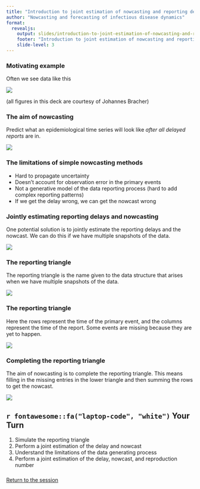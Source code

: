 ```yaml
---
title: "Introduction to joint estimation of nowcasting and reporting delays"
author: "Nowcasting and forecasting of infectious disease dynamics"
format:
  revealjs:
    output: slides/introduction-to-joint-estimation-of-nowcasting-and-reporting-delays.html
    footer: "Introduction to joint estimation of nowcasting and reporting delays"
    slide-level: 3
---
```


### Motivating example

Often we see data like this

![](figures/germany_historical.png)


(all figures in this deck are courtesy of Johannes Bracher)

### The aim of nowcasting

Predict what an epidemiological time series will look like *after all delayed reports* are in.

![](figures/nowcasting.png)


### The limitations of simple nowcasting methods

  - Hard to propagate uncertainty
  - Doesn't account for observation error in the primary events
  - Not a generative model of the data reporting process (hard to add complex reporting patterns)
  - If we get the delay wrong, we can get the nowcast wrong

### Jointly estimating reporting delays and nowcasting

One potential solution is to jointly estimate the reporting delays and the nowcast. We can do this if we have multiple snapshots of the data.

![](figures/germany_historical.png)

### The reporting triangle

The reporting triangle is the name given to the data structure that arises when we have multiple snapshots of the data.

![](figures/reporting_triangle.png)

### The reporting triangle

Here the rows represent the time of the primary event, and the columns represent the time of the report.
Some events are missing because they are yet to happen.

![](figures/reporting_triangle.png)

### Completing the reporting triangle

The aim of nowcasting is to complete the reporting triangle. This means filling in the missing entries in the lower triangle and then summing the rows to get the nowcast.

![](figures/complete_reporting_triangle.png)

## `r fontawesome::fa("laptop-code", "white")` Your Turn {background-color="#447099" transition="fade-in"}

1. Simulate the reporting triangle
2. Perform a joint estimation of the delay and nowcast
3. Understand the limitations of the data generating process
4. Perform a joint estimation of the delay, nowcast, and reproduction number

###

[Return to the session](../joint-nowcasting)


